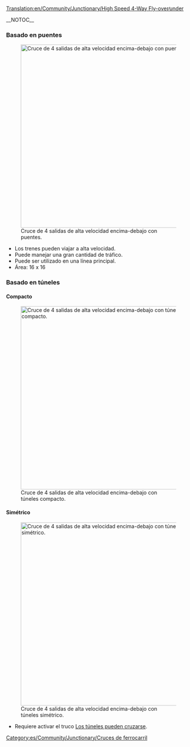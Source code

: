 [[Translation:en/Community/Junctionary/High Speed 4-Way Fly-over∕under]]

{{es/Community/Junctionary/Menú de Cruces}}__NOTOC__
===Basado en puentes===
[[File:en/Community/Junctionary/Flyover.png|none|thumb|500px|Cruce de 4 salidas de alta velocidad encima-debajo con puentes.]]
* Los trenes pueden viajar a alta velocidad.
* Puede manejar una gran cantidad de tráfico.
* Puede ser utilizado en una línea principal.
* Área: 16 x 16

===Basado en túneles===
====Compacto====
[[File:en/Community/Junctionary/Flyover tunnels compact.png|none|thumb|500px|Cruce de 4 salidas de alta velocidad encima-debajo con túneles compacto.]]

====Simétrico====
[[File:en/Community/Junctionary/Flyover tunnels symmetric.png|none|thumb|500px|Cruce de 4 salidas de alta velocidad encima-debajo con túneles simétrico.]]
* Requiere activar el truco [[es/Manual/Trucos#los-tuneles-pueden-cruzarse|Los túneles pueden cruzarse]].

[[Category:es/Community/Junctionary/Cruces de ferrocarril]]